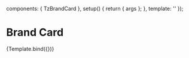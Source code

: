 

<Meta title="components/Informational/Brand Card" component={TzBrandCard} />

  components: { TzBrandCard },
  setup() {
    return { args };
  },
  template: '<tz-brand-card v-bind="args"/>'
});

# Brand Card

<Canvas withSource="open">
  <Story
    name="Default"
    args={{
      ...brandCard
    }}
    parameters={{
      viewport: {
        defaultViewport: 'mobile1'
      }
    }}
  >
    {Template.bind({})}
  </Story>
</Canvas>

<ArgsTable story="Default" />
